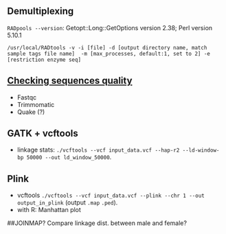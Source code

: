 ## Demultiplexing
 
`RADpools --version`:
Getopt::Long::GetOptions version 2.38; Perl version 5.10.1
```
/usr/local/RADtools -v -i [file] -d [output directory name, match sample tags file name]  -m [max_processes, default:1, set to 2] -e [restriction enzyme seq]
```
## [Checking sequences quality](https://github.com/caro46/Hymenochirus/blob/master/Starting.Rmd)
- Fastqc
- Trimmomatic
- Quake (?)

## GATK + vcftools
- linkage stats: `./vcftools --vcf input_data.vcf --hap-r2 --ld-window-bp 50000 --out ld_window_50000`.

## Plink 
- vcftools `./vcftools --vcf input_data.vcf --plink --chr 1 --out output_in_plink` (output `.map` `.ped`).
- with R: Manhattan plot

##JOINMAP?
Compare linkage dist. between male and female?

